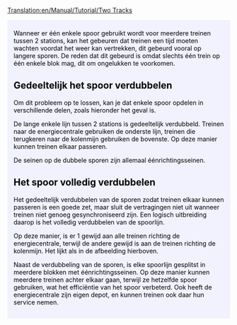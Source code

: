 [[Translation:en/Manual/Tutorial/Two Tracks]]
{{nl/Vertaling|en/Manual/Tutorial/Trains|85}}

{{en/Tabs|2|2
|nl/Manual/Tutorial/Twee platforms|1. Twee platforms<!--
-->|nl/Manual/Tutorial/Twee sporen|2. Twee sporen}}
<div style="padding:.5em 1em 1em 1em; border-top:none; background-color:#f1f2fe; color:#000;">
{{nl/Manual/Tutorial/Tutorial}}
Wanneer er één enkele spoor gebruikt wordt voor meerdere treinen tussen 2 stations, kan het gebeuren dat treinen een tijd moeten wachten voordat het weer kan vertrekken, dit gebeurd vooral op langere sporen.
De reden dat dit gebeurd is omdat slechts één trein op één enkele blok mag, dit om ongelukken te voorkomen.

== Gedeeltelijk het spoor verdubbelen ==
Om dit probleem op te lossen, kan je dat enkele spoor opdelen in verschillende delen, zoals hieronder het geval is.
{{en/Phototable|[[File:en/Manual/Tutorial/PartlyDoubleTracks.png|400px]]|Partly doubling the track.|none}}

De lange enkele lijn tussen 2 stations is gedeeltelijk verdubbeld. Treinen naar de energiecentrale gebruiken de onderste lijn, treinen die terugkeren naar de kolenmijn gebruiken de bovenste. Op deze manier kunnen treinen elkaar passeren.

De seinen op de dubbele sporen zijn allemaal éénrichtingsseinen.

== Het spoor volledig verdubbelen ==
Het gedeeltelijk verdubbelen van de sporen zodat treinen elkaar kunnen passeren is een goede zet, maar sluit de vertragingen niet uit wanneer treinen niet genoeg gesynchroniseerd zijn. Een logisch uitbreiding daarop is het volledig verdubbelen van de spoorlijn.
{{en/Phototable|[[File:en/Manual/Tutorial/FullyDoubleTracks.png|400px]]|Het volledig verdubbelen van een spoorlijn.|none}}

Op deze manier, is er 1 gewijd aan alle treinen richting de energiecentrale, terwijl de andere gewijd is aan de treinen richting de kolenmijn. Het lijkt als in de afbeelding hierboven.

Naast de verdubbeling van de sporen, is elke spoorlijn gesplitst in meerdere blokken met éénrichtingsseinen. Op deze manier kunnen meerdere treinen achter elkaar gaan, terwijl ze hetzelfde spoor gebruiken, wat het efficiëntie van het spoor verbeterd. Ook heeft de energiecentrale zijn eigen depot, en kunnen treinen ook daar hun service nemen.

</div>